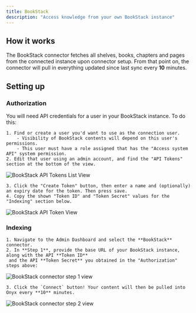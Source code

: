 ```yaml
---
title: BookStack
description: "Access knowledge from your own BookStack instance"
---
```


## How it works

The BookStack connector fetches all shelves, books, chapters and pages from the connected instance
upon connector setup. From that point on, the connector will pull in everything updated since last sync every **10** minutes.

## Setting up

### Authorization

You will need API credentials for a user in your BookStack instance. To do this:

    1. Find or create a user you'd want to use as the connection user.
        - Visibility of BookStack contents will depend on this user's permissions.
        - This user must have a role assigned that has the "Access system API" system permission.
    2. Edit that user using an admin account, and find the "API Tokens" section at the bottom of the view.

![BookStack API Tokens List View](/assets/images/connectors/bookstack/BookstackApiTokenList.png)

    3. Click the "Create Token" button, then enter a name and (optionally) an expiry date for the token. Then press save.
    4. Copy the shown "Token ID" and "Token Secret" values for the "Indexing" section below.

![BookStack API Token View](/assets/images/connectors/bookstack/BookstackApiToken.png)

### Indexing

    1. Navigate to the Admin Dashboard and select the **BookStack** connector.
    2. In **Step 1**, provide the base URL of your BookStack instance, along with the API **Token ID**
     and the API **Token Secret** you obtained in the "Authorization" steps above:

![BookStack connector step 1 view](/assets/images/connectors/bookstack/BookstackAuth.png)

    3. Click the `Connect` button! Your content will then be pulled into Onyx every **10** minutes.

![BookStack connector step 2 view](/assets/images/connectors/bookstack/BookstackIndex.png)
